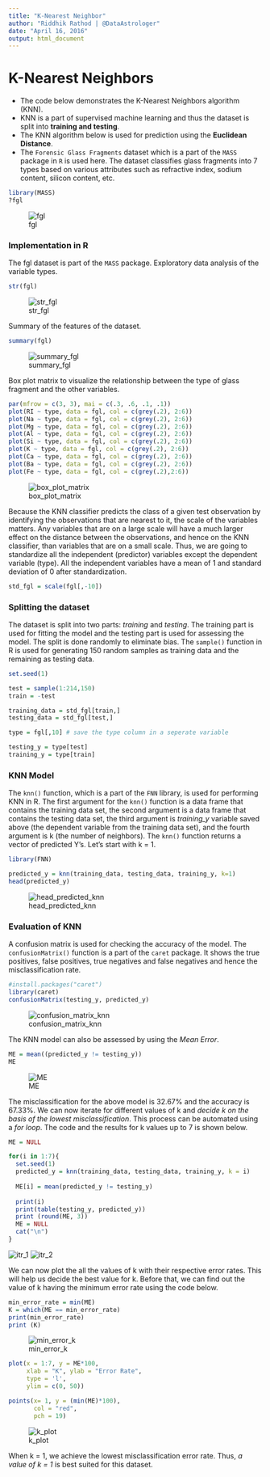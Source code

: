 ```yaml
---
title: "K-Nearest Neighbor"
author: "Riddhik Rathod | @DataAstrologer"
date: "April 16, 2016"
output: html_document
---
```


# K-Nearest Neighbors

* The code below demonstrates the K-Nearest Neighbors algorithm (KNN). 
* KNN is a part of supervised machine learning and thus the dataset is split into **training and testing**.
* The KNN algorithm below is used for prediction using the **Euclidean Distance**. 
* The ```Forensic Glass Fragments``` dataset which is a part of the ```MASS``` package in ```R``` is used here. The dataset classifies glass fragments into 7 types based on various attributes such as refractive index, sodium content, silicon content, etc. 
```r
library(MASS)
?fgl
```
![fgl](./data/images/fgl.png)

### Implementation in R

The fgl dataset is part of the ```MASS``` package. Exploratory data analysis of the variable types.
```r
str(fgl)
```
![str_fgl](./data/images/str_fgl.png)

Summary of the features of the dataset.
```r
summary(fgl)
```
![summary_fgl](./data/images/summary_fgl.png)

Box plot matrix to visualize the relationship between the type of glass fragment and the other variables.
```r
par(mfrow = c(3, 3), mai = c(.3, .6, .1, .1))
plot(RI ~ type, data = fgl, col = c(grey(.2), 2:6))
plot(Na ~ type, data = fgl, col = c(grey(.2), 2:6))
plot(Mg ~ type, data = fgl, col = c(grey(.2), 2:6))
plot(Al ~ type, data = fgl, col = c(grey(.2), 2:6))
plot(Si ~ type, data = fgl, col = c(grey(.2), 2:6))
plot(K ~ type, data = fgl, col = c(grey(.2), 2:6))
plot(Ca ~ type, data = fgl, col = c(grey(.2), 2:6))
plot(Ba ~ type, data = fgl, col = c(grey(.2), 2:6))
plot(Fe ~ type, data = fgl, col = c(grey(.2),2:6))
```
![box_plot_matrix](./data/images/box_plot_matrix.png)

Because the KNN classifier predicts the class of a given test observation by identifying the observations that are nearest to it, the scale of the variables matters. Any variables that are on a large scale will have a much larger effect on the distance between the observations, and hence on the KNN classifier, than variables that are on a small scale. Thus, we are going to standardize all the independent (predictor) variables except the dependent variable (type). All the independent variables have a mean of 1 and standard deviation of 0 after standardization.
```r
std_fgl = scale(fgl[,-10])
```

### Splitting the dataset

The dataset is split into two parts: *training* and *testing*. The training part is used for fitting the model and the testing part is used for assessing the model. The split is done randomly to eliminate bias. The ```sample()``` function in R is used for generating 150 random samples as training data and the remaining as testing data. 
```r
set.seed(1)

test = sample(1:214,150)
train = -test

training_data = std_fgl[train,]
testing_data = std_fgl[test,]

type = fgl[,10] # save the type column in a seperate variable

testing_y = type[test]
training_y = type[train]
```

### KNN Model

The ```knn()``` function, which is a part of the ```FNN``` library, is used for performing KNN in R. The first argument for the ```knn()``` function is a data frame that contains the training data set, the second argument is a data frame that contains the testing data set, the third argument is *training_y* variable saved above (the dependent variable from the training data set), and the fourth argument is k (the number of neighbors). The ```knn()``` function returns a vector of predicted Y’s. Let’s start with k = 1. 
```r
library(FNN)

predicted_y = knn(training_data, testing_data, training_y, k=1)
head(predicted_y)
```
![head_predicted_knn](./data/images/head_predicted_knn.png)

### Evaluation of KNN

A confusion matrix is used for checking the accuracy of the model. The ```confusionMatrix()``` function is a part of the ```caret``` package. It shows the true positives, false positives, true negatives and false negatives and hence the misclassification rate. 
```r
#install.packages("caret")
library(caret)
confusionMatrix(testing_y, predicted_y)
```
![confusion_matrix_knn](./data/images/cfm_knn.png)

The KNN model can also be assessed by using the *Mean Error*.
```r
ME = mean((predicted_y != testing_y))
ME
```
![ME](./data/images/ME.png)

The misclassification for the above model is 32.67% and the accuracy is 67.33%. We can now iterate for different values of k and *decide k on the basis of the lowest misclassification*. This process can be automated using a *for loop*. The code and the results for k values up to 7 is shown below.
```r
ME = NULL

for(i in 1:7){
  set.seed(1)
  predicted_y = knn(training_data, testing_data, training_y, k = i)
  
  ME[i] = mean(predicted_y != testing_y)
  
  print(i)  
  print(table(testing_y, predicted_y))
  print (round(ME, 3))
  ME = NULL
  cat("\n")  
}
```
![itr_1](./data/images/itr_1.png)
![itr_2](./data/images/itr_2.png)

We can now plot the all the values of k with their respective error rates. This will help us decide the best value for k. Before that, we can find out the value of k having the minimum error rate using the code below.
```r
min_error_rate = min(ME)
K = which(ME == min_error_rate)
print(min_error_rate)
print (K)
```
![min_error_k](./data/images/min_error_k.png)

```r
plot(x = 1:7, y = ME*100, 
     xlab = "K", ylab = "Error Rate", 
     type = 'l', 
     ylim = c(0, 50))

points(x= 1, y = (min(ME)*100), 
       col = "red", 
       pch = 19)
```
![k_plot](./data/images/k_plot.png)

When k = 1, we achieve the lowest misclassification error rate. Thus, *a value of k = 1* is best suited for this dataset.